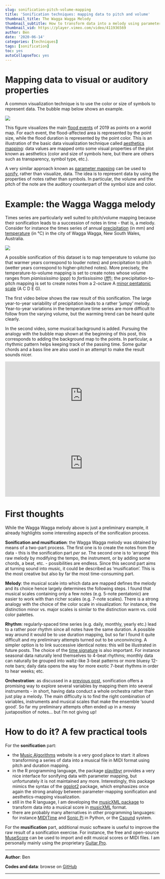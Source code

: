 ---
slug: sonification-pitch-volume-mapping
title: 'Sonification techniques: mapping data to pitch and volume'
thumbnail_title: The Wagga Wagga Melody
thumbnail_subtitle: How to transform data into a melody using parameter mapping
thumbnail_vid: https://player.vimeo.com/video/411936569
author: Ben
date: '2020-06-14'
categories: [techniques]
tags: [sonification]
toc: yes
autoCollapseToc: yes
---

# Mapping data to visual or auditory properties

A common visualization technique is to use the color or size of symbols to represent data. The bubble map below shows an example.

![](/img/floods2019.png)

This figure visualizes the main [flood events](http://floodobservatory.colorado.edu/Archives/index.html) of 2019 as points on a world map. For each event, the flood-affected area is represented by the point size, while the flood duration is represented by the point color. This is an illustration of the basic data visualization technique called [aesthetics mapping](https://serialmentor.com/dataviz/aesthetic-mapping.html): data values are mapped onto some visual properties of the plot known as aesthetics (color and size of symbols here, but there are others such as transparency, symbol type, etc.).

A very similar approach known as [parameter mapping](https://sonification.de/handbook/chapters/chapter15) can be used to [sonify](/blog/sonification-intro), rather than visualize, data. The idea is to represent data by using the properties of notes rather than symbols. In particular, the volume and the pitch of the note are the auditory counterpart of the symbol size and color. 

# Example: the Wagga Wagga melody

Times series are particularly well suited to pitch/volume mapping because their sonification leads to a succession of notes in time - that is, a melody. Consider for instance the times series of annual [precipitation](http://www.bom.gov.au/cgi-bin/climate/hqsites/site_data.cgi?variable=rain&area=aus&station=072150&period=annual&dtype=raw&ave_yr=0) (in mm) and [temperature](http://www.bom.gov.au/cgi-bin/climate/hqsites/site_data.cgi?variable=meanT&area=aus&station=072150&period=annual&dtype=raw&ave_yr=0) (in °C) in the city of Wagga Wagga, New South Wales, Australia. 

![](/img/WaggaWaggaData.png)

A possible sonification of this dataset is to map temperature to volume (so that warmer years correspond to louder notes) and precipitation to pitch (wetter years correspond to higher-pitched notes). More precisely, the temperature-to-volume mapping is set to create notes whose volume ranges from *pianississimo* (*ppp*) to *fortississimo* (*fff*); the precipitation-to-pitch mapping is set to create notes from a 2-octave A [minor pentatonic scale](https://en.wikipedia.org/wiki/Pentatonic_scale#Minor_pentatonic_scale) (A C D E G).

The first video below shows the raw result of this sonification. The large year-to-year variability of precipitation leads to a rather 'jumpy' melody. Year-to-year variations in the temperature time series are more difficult to follow from the varying volume, but the warming trend can be heard quite clearly.

In the second video, some musical background is added. Pursuing the analogy with the bubble map shown at the beginning of this post, this corresponds to adding the background map to the points. In particular, a rhythmic pattern helps keeping track of the passing time. Some guitar chords and a bass line are also used in an attempt to make the result sounds nicer. 

<p> </p>

<div class="col-xs-6 left">
<iframe src="https://player.vimeo.com/video/426641144" frameborder="0" width="100%" height="220" allowfullscreen="allowfullscreen"></iframe>
</div>
<div class="col-xs-6 right">
<iframe src="https://player.vimeo.com/video/411936569" frameborder="0" width="100%" height="220" allowfullscreen="allowfullscreen"></iframe>
</div>

<p> </p>

# First thoughts 

While the Wagga Wagga melody above is just a preliminary example, it already highlights some interesting aspects of the sonification process.

**Sonification and musification**: the Wagga Wagga melody was obtained by means of a two-part process. The first one is to create the notes from the data - this is the sonification part *per se*. The second one is to 'arrange' this raw melody by modifying the tempo, the instrument, or by adding some chords, a beat, etc. - possibilities are endless. Since this second part aims at turning sound into music, it could be described as 'musification'. This is the most creative but also by far the most time-consuming part.

**Melody**: the musical scale into which data are mapped defines the melody and its choice hence largely determines the following steps. I found that musical scales containing only a few notes (e.g. 5-note pentatonic) are easier to work with than richer scales (e.g. 7-note scales). There is a strong analogy with the choice of the color scale in visualization: for instance, the distinction minor vs. major scales is similar to the distinction warm vs. cold color palettes.

**Rhythm**: regularly-spaced time series (e.g. daily, monthly, yearly etc.) lead to a rather poor rhythm since all notes have the same duration. A possible way around it would be to use duration mapping, but so far I found it quite difficult and my preliminary attempts turned out to be unconvincing. A simpler option is to link successive identical notes: this will be illustrated in future posts. The choice of the [time signature](https://en.wikipedia.org/wiki/Time_signature) is also important. For instance seasonal data naturally lend themselves to 4-beat rhythms; monthly data can naturally be grouped into waltz-like 3-beat patterns or more bluesy 12-note bars; daily data opens the way for more exotic 7-beat rhythms in order to hear weeks; etc.

**Orchestration**: as discussed in a [previous post](https://globxblog.inrae.fr/sonification-intro), sonification offers a promising way to explore several variables by mapping them into several instruments - in short, having data conduct a whole orchestra rather than just play a melody. The main difficulty is to find the right combination of variables, instruments and musical scales that make the ensemble 'sound good'. So far my preliminary attempts often ended up in a messy juxtaposition of notes... but I'm not giving up!

# How to do it? A few practical tools

For the **sonification** part:

* the [Music Algorithms](http://musicalgorithms.org/4.1/app) website is a very good place to start: it allows transforming a series of data into a musical file in MIDI format using pitch and duration mapping.
* in the R programming language, the package [playitbyr](http://playitbyr.org/index.html) provides a very nice interface for sonifying data with parameter mapping, but unfortunately it is not maintained any more. Interestingly, this package mimics the syntax of the [ggplot2](https://ggplot2.tidyverse.org) package, which emphasizes once again the strong analogy between parameter-mapping sonification and aesthetics-mapping visualization.
* still in the R language, I am developing the [musicXML package](https://github.com/benRenard/musicXML)  to transform data into a musical score in [musicXML](https://en.wikipedia.org/wiki/MusicXML) format.
* there are probably many alternatives in other programming languages: for instance [MIDITime](https://pypi.org/project/miditime) and [Sonic Pi](https://github.com/sonic-pi-net/sonic-pi) in Python, or the [Csound](https://csound.com) system.

For the **musification** part, additional music software is useful to improve the raw result of a sonification exercise. For instance, the free and open-source [MuseScore](https://musescore.org) can be used to import and edit musical scores or MIDI files. I am personally mainly using the proprietary [Guitar Pro](https://www.guitar-pro.com/).

---

**Author**: Ben

**Codes and data**: browse on [GitHub](https://github.com/globXblog/scripts/tree/main/src/sonification-pitch-volume-mapping)

---
